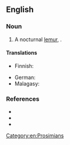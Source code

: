 ==English==

===Noun===
{{en-noun|head=[[hairy]]-[[eared]] [[dwarf lemur]]}}

# A nocturnal [[lemur]], {{taxlink|Allocebus trichotis|species}}.

====Translations====
{{trans-top|''Allocebus trichotis''}}
* Finnish: {{t|fi|karvakorvamaki}}
{{trans-mid}}
* German: {{t|de|Büschelohrmaki|m}}
* Malagasy: {{t|mg|tsidiala}}
{{trans-bottom}}

===References===
* {{pedia|Hairy-eared dwarf lemur}}
* {{specieslite|i=1|Allocebus trichotis}}
* {{comcatlite|i=1|Allocebus trichotis}}

[[Category:en:Prosimians]]